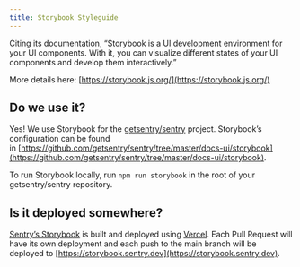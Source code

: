 ```yaml
---
title: Storybook Styleguide
---
```


Citing its documentation, “Storybook is a UI development environment for your UI
components. With it, you can visualize different states of your UI components
and develop them interactively.”

More details here: [https://storybook.js.org/](https://storybook.js.org/)

## Do we use it?

Yes! We use Storybook for
the [getsentry/sentry](https://github.com/getsentry/sentry/) project.
Storybook’s configuration can be found
in [https://github.com/getsentry/sentry/tree/master/docs-ui/storybook](https://github.com/getsentry/sentry/tree/master/docs-ui/storybook).

To run Storybook locally, run `npm run storybook` in the root of your
getsentry/sentry repository.

## Is it deployed somewhere?

[Sentry’s Storybook](https://storybook.sentry.dev/) is built and deployed using [Vercel](https://vercel.com/). Each Pull Request will have its own deployment and each push to the main branch will be deployed to [https://storybook.sentry.dev](https://storybook.sentry.dev).
